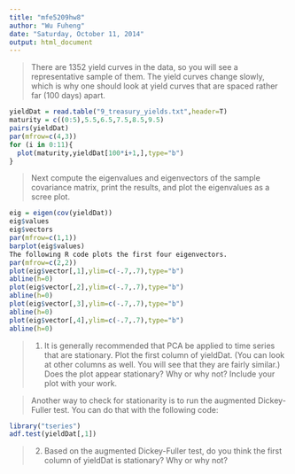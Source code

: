 ```yaml
---
title: "mfe5209hw8"
author: "Wu Fuheng"
date: "Saturday, October 11, 2014"
output: html_document
---
```


>There are 1352 yield curves in the data, so you will see a representative sample of them. The yield 
>curves change slowly, which is why one should look at yield curves that are spaced rather far (100 days) apart.

```r
yieldDat = read.table("9_treasury_yields.txt",header=T)
maturity = c((0:5),5.5,6.5,7.5,8.5,9.5)
pairs(yieldDat)
par(mfrow=c(4,3))
for (i in 0:11){
  plot(maturity,yieldDat[100*i+1,],type="b")
}
```

>Next compute the eigenvalues and eigenvectors of the sample covariance matrix, print the results, 
and plot the eigenvalues as a scree plot.

```r
eig = eigen(cov(yieldDat))
eig$values
eig$vectors
par(mfrow=c(1,1))
barplot(eig$values)
The following R code plots the first four eigenvectors.
par(mfrow=c(2,2))
plot(eig$vector[,1],ylim=c(-.7,.7),type="b")
abline(h=0)
plot(eig$vector[,2],ylim=c(-.7,.7),type="b")
abline(h=0)
plot(eig$vector[,3],ylim=c(-.7,.7),type="b")
abline(h=0)
plot(eig$vector[,4],ylim=c(-.7,.7),type="b")
abline(h=0)
```

>1.  It is generally recommended that PCA be applied to time series that are stationary. Plot the 
>first column of yieldDat. (You can look at other columns as well. You will see that they are 
>fairly similar.) Does the plot appear stationary? Why or why not? Include your plot with your work.

>Another way to check for stationarity is to run the augmented Dickey-Fuller test. You can do that 
>with the following code:

```r
library("tseries")
adf.test(yieldDat[,1])
```

>2.  Based on the augmented Dickey-Fuller test, do you think the first column of yieldDat is 
>stationary? Why or why not?